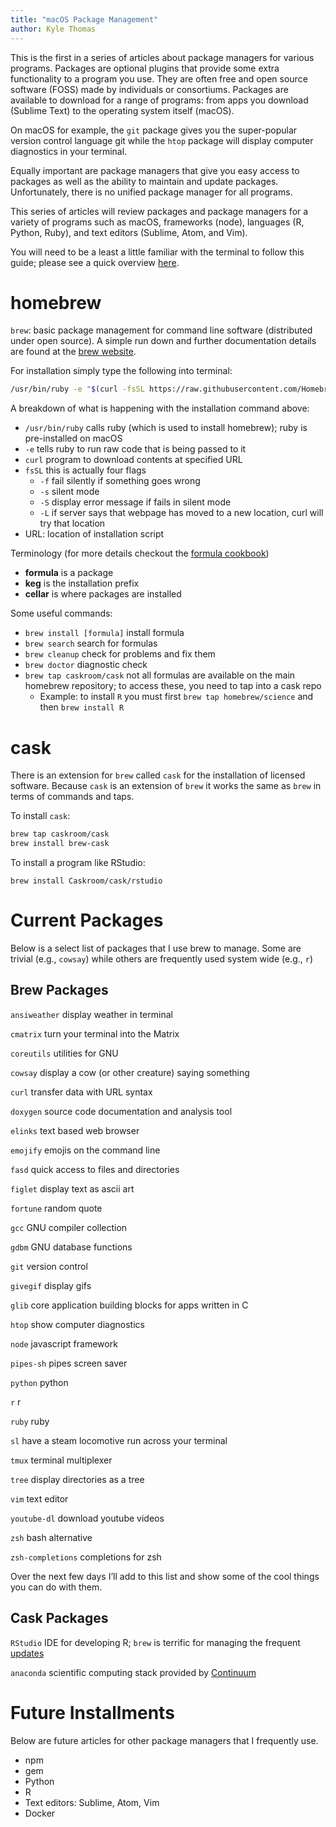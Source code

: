 ```yaml
---
title: "macOS Package Management"
author: Kyle Thomas
---
```


This is the first in a series of articles about package managers for various programs. Packages are optional plugins that provide some extra functionality to a program you use. They are often free and open source software (FOSS) made by individuals or consortiums. Packages are available to download for a range of programs: from apps you download (Sublime Text) to the operating system itself (macOS).

On macOS for example, the `git` package gives you the super-popular version control language git while the `htop` package will display computer diagnostics in your terminal.

Equally important are package managers that give you easy access to packages as well as the ability to maintain and update packages. Unfortunately, there is no unified package manager for all programs.

This series of articles will review packages and package managers for a variety of programs such as macOS, frameworks (node), languages (R, Python, Ruby), and text editors (Sublime, Atom, and Vim).

<!-- You will need to be at least somewhat familiar with the command line to work with `brew`; please see XXX for a quick guide. -->

You will need to be a least a little familiar with the terminal to follow this guide; please see a quick overview [here](http://timothykylethomas.me/cli-basics.html#cli-basics).

# homebrew

`brew`: basic package management for command line software (distributed under open source). A simple run down and further documentation details are found at the [brew website](http://brew.sh).

For installation simply type the following into terminal:

``` bash
/usr/bin/ruby -e "$(curl -fsSL https://raw.githubusercontent.com/Homebrew/install/master/install)"
```

A breakdown of what is happening with the installation command above:

* `/usr/bin/ruby` calls ruby (which is used to install homebrew); ruby is pre-installed on macOS
* `-e` tells ruby to run raw code that is being passed to it
* `curl` program to download contents at specified URL
* `fsSL` this is actually four flags
	* `-f` fail silently if something goes wrong
	* `-s` silent mode
	* `-S` display error message if fails in silent mode
	* `-L` if server says that webpage has moved to a new location, curl will try that location
* URL: location of installation script

Terminology (for more details checkout the [formula cookbook](https://github.com/Homebrew/brew/blob/master/docs/Formula-Cookbook.md#homebrew-terminology))

* **formula** is a package
* **keg** is the installation prefix
* **cellar** is where packages are installed

Some useful commands:

* `brew install [formula]` install formula
* `brew search` search for formulas
* `brew cleanup` check for problems and fix them
* `brew doctor` diagnostic check
* `brew tap caskroom/cask` not all formulas are available on the main homebrew repository; to access these, you need to tap into a cask repo
	* Example: to install `R` you must first `brew tap homebrew/science` and then `brew install R`

# cask

There is an extension for `brew` called `cask` for the installation of licensed software. Because `cask` is an extension of `brew` it works the same as `brew` in terms of commands and taps.

To install `cask`:

``` bash
brew tap caskroom/cask
brew install brew-cask
```

To install a program like RStudio:

`brew install Caskroom/cask/rstudio`

# Current Packages

Below is a select list of packages that I use brew to manage. Some are trivial (e.g., `cowsay`) while others are frequently used system wide (e.g., `r`)

## Brew Packages

`ansiweather` display weather in terminal

<!-- `cairo` 2D graphics library -->

`cmatrix` turn your terminal into the Matrix

`coreutils` utilities for GNU

`cowsay` display a cow (or other creature) saying something

<!-- `cscope` browse source code -->

`curl` transfer data with URL syntax

`doxygen` source code documentation and analysis tool

`elinks` text based web browser

`emojify` emojis on the command line

`fasd` quick access to files and directories

`figlet` display text as ascii art

`fortune` random quote

`gcc` GNU compiler collection

`gdbm` GNU database functions

`git` version control

`givegif` display gifs

`glib` core application building blocks for apps written in C

`htop` show computer diagnostics

`node` javascript framework

`pipes-sh` pipes screen saver

`python` python

`r` r

`ruby` ruby

`sl` have a steam locomotive run across your terminal

`tmux` terminal multiplexer

`tree` display directories as a tree

`vim` text editor

`youtube-dl` download youtube videos

`zsh` bash alternative

`zsh-completions` completions for zsh

Over the next few days I'll add to this list and show some of the cool things you can do with them.

## Cask Packages

`RStudio` IDE for developing R; `brew` is terrific for managing the frequent [updates](https://www.rstudio.com)

<!-- what about packages? -->

`anaconda` scientific computing stack provided by [Continuum](https://www.continuum.io)

<!-- Github file to download all of these commands? -->


# Future Installments

Below are future articles for other package managers that I frequently use.

* npm
* gem
* Python
* R
* Text editors: Sublime, Atom, Vim
* Docker

<!--  
what about zsh plugins? pelican (pelican plugins)?

## node
* `npm`: package manager for javascript
	* install:

## ruby
* `gem`: package manager for ruby
	* install:

`gem query` list installed packages

tmuxinator
teamocil

## Others
* macports - alternative but not using






# Python

conda?
pip -- is the main thing

problem with updating

# R

R studio

See XXXother article on R package management

brew?

problem with updating

# Sublime

https://packagecontrol.io

auto update

persistence?

See XXXother article for useful Sublime packages

# Atom
Take care of already

# Docker

a way to sidestep the issue all together

-->
